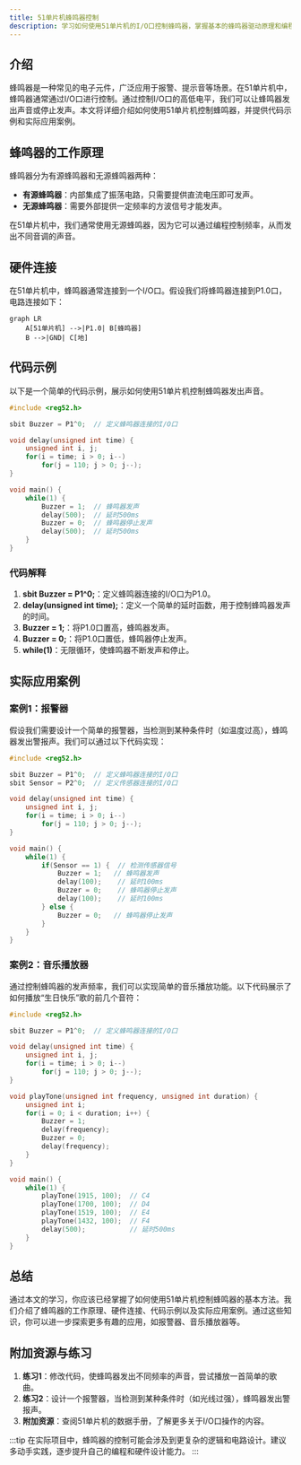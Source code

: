 ```yaml
---
title: 51单片机蜂鸣器控制
description: 学习如何使用51单片机的I/O口控制蜂鸣器，掌握基本的蜂鸣器驱动原理和编程方法。
---
```


## 介绍

蜂鸣器是一种常见的电子元件，广泛应用于报警、提示音等场景。在51单片机中，蜂鸣器通常通过I/O口进行控制。通过控制I/O口的高低电平，我们可以让蜂鸣器发出声音或停止发声。本文将详细介绍如何使用51单片机控制蜂鸣器，并提供代码示例和实际应用案例。

## 蜂鸣器的工作原理

蜂鸣器分为有源蜂鸣器和无源蜂鸣器两种：

- **有源蜂鸣器**：内部集成了振荡电路，只需要提供直流电压即可发声。
- **无源蜂鸣器**：需要外部提供一定频率的方波信号才能发声。

在51单片机中，我们通常使用无源蜂鸣器，因为它可以通过编程控制频率，从而发出不同音调的声音。

## 硬件连接

在51单片机中，蜂鸣器通常连接到一个I/O口。假设我们将蜂鸣器连接到P1.0口，电路连接如下：

```mermaid
graph LR
    A[51单片机] -->|P1.0| B[蜂鸣器]
    B -->|GND| C[地]
```

## 代码示例

以下是一个简单的代码示例，展示如何使用51单片机控制蜂鸣器发出声音。

```c
#include <reg52.h>

sbit Buzzer = P1^0;  // 定义蜂鸣器连接的I/O口

void delay(unsigned int time) {
    unsigned int i, j;
    for(i = time; i > 0; i--)
        for(j = 110; j > 0; j--);
}

void main() {
    while(1) {
        Buzzer = 1;  // 蜂鸣器发声
        delay(500);  // 延时500ms
        Buzzer = 0;  // 蜂鸣器停止发声
        delay(500);  // 延时500ms
    }
}
```

### 代码解释

1. **sbit Buzzer = P1^0;**：定义蜂鸣器连接的I/O口为P1.0。
2. **delay(unsigned int time);**：定义一个简单的延时函数，用于控制蜂鸣器发声的时间。
3. **Buzzer = 1;**：将P1.0口置高，蜂鸣器发声。
4. **Buzzer = 0;**：将P1.0口置低，蜂鸣器停止发声。
5. **while(1)**：无限循环，使蜂鸣器不断发声和停止。

## 实际应用案例

### 案例1：报警器

假设我们需要设计一个简单的报警器，当检测到某种条件时（如温度过高），蜂鸣器发出警报声。我们可以通过以下代码实现：

```c
#include <reg52.h>

sbit Buzzer = P1^0;  // 定义蜂鸣器连接的I/O口
sbit Sensor = P2^0;  // 定义传感器连接的I/O口

void delay(unsigned int time) {
    unsigned int i, j;
    for(i = time; i > 0; i--)
        for(j = 110; j > 0; j--);
}

void main() {
    while(1) {
        if(Sensor == 1) {  // 检测传感器信号
            Buzzer = 1;   // 蜂鸣器发声
            delay(100);    // 延时100ms
            Buzzer = 0;    // 蜂鸣器停止发声
            delay(100);    // 延时100ms
        } else {
            Buzzer = 0;   // 蜂鸣器停止发声
        }
    }
}
```

### 案例2：音乐播放器

通过控制蜂鸣器的发声频率，我们可以实现简单的音乐播放功能。以下代码展示了如何播放“生日快乐”歌的前几个音符：

```c
#include <reg52.h>

sbit Buzzer = P1^0;  // 定义蜂鸣器连接的I/O口

void delay(unsigned int time) {
    unsigned int i, j;
    for(i = time; i > 0; i--)
        for(j = 110; j > 0; j--);
}

void playTone(unsigned int frequency, unsigned int duration) {
    unsigned int i;
    for(i = 0; i < duration; i++) {
        Buzzer = 1;
        delay(frequency);
        Buzzer = 0;
        delay(frequency);
    }
}

void main() {
    while(1) {
        playTone(1915, 100);  // C4
        playTone(1700, 100);  // D4
        playTone(1519, 100);  // E4
        playTone(1432, 100);  // F4
        delay(500);           // 延时500ms
    }
}
```

## 总结

通过本文的学习，你应该已经掌握了如何使用51单片机控制蜂鸣器的基本方法。我们介绍了蜂鸣器的工作原理、硬件连接、代码示例以及实际应用案例。通过这些知识，你可以进一步探索更多有趣的应用，如报警器、音乐播放器等。

## 附加资源与练习

1. **练习1**：修改代码，使蜂鸣器发出不同频率的声音，尝试播放一首简单的歌曲。
2. **练习2**：设计一个报警器，当检测到某种条件时（如光线过强），蜂鸣器发出警报声。
3. **附加资源**：查阅51单片机的数据手册，了解更多关于I/O口操作的内容。

:::tip
在实际项目中，蜂鸣器的控制可能会涉及到更复杂的逻辑和电路设计。建议多动手实践，逐步提升自己的编程和硬件设计能力。
:::